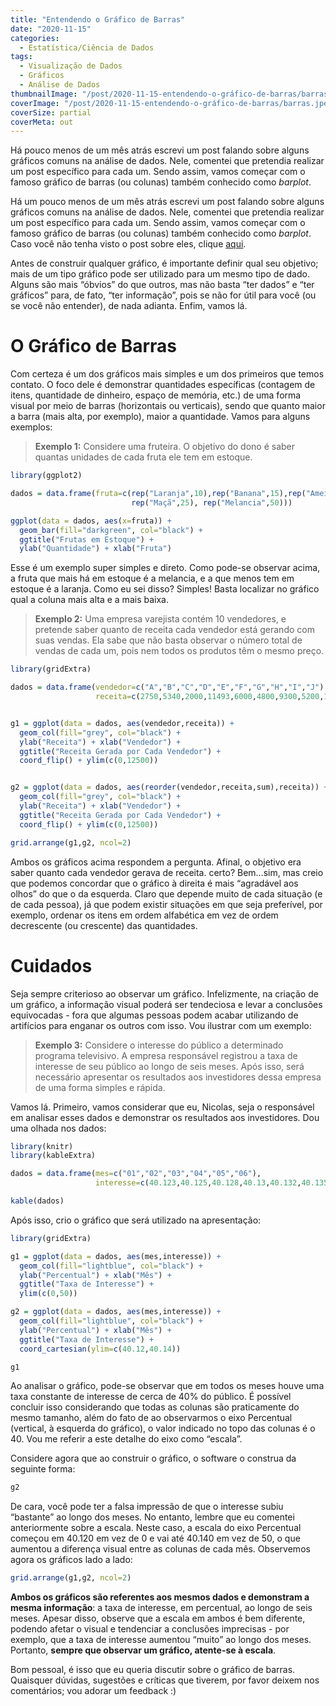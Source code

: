 ```yaml
---
title: "Entendendo o Gráfico de Barras"
date: "2020-11-15"
categories: 
  - Estatística/Ciência de Dados
tags: 
  - Visualização de Dados
  - Gráficos
  - Análise de Dados
thumbnailImage: "/post/2020-11-15-entendendo-o-gráfico-de-barras/barras.jpeg"
coverImage: "/post/2020-11-15-entendendo-o-gráfico-de-barras/barras.jpeg"
coverSize: partial
coverMeta: out
---
```


Há pouco menos de um mês atrás escrevi um post falando sobre alguns gráficos comuns na análise de dados. Nele, comentei que pretendia realizar um post específico para cada um. Sendo assim, vamos começar com o famoso gráfico de barras (ou colunas) também conhecido como *barplot*.

<!--more-->

Há um pouco menos de um mês atrás escrevi um post falando sobre alguns gráficos comuns na análise de dados. Nele, comentei que pretendia realizar um post específico para cada um. Sendo assim, vamos começar com o famoso gráfico de barras (ou colunas) também conhecido como *barplot*. Caso você não tenha visto o post sobre eles, clique [aqui](https://nmhahn.netlify.app/2020/10/22/gr%C3%A1ficos-comuns-na-an%C3%A1lise-de-dados/).

Antes de construir qualquer gráfico, é importante definir qual seu objetivo; mais de um tipo gráfico pode ser utilizado para um mesmo tipo de dado. Alguns são mais "óbvios" do que outros, mas não basta "ter dados" e "ter gráficos" para, de fato, "ter informação", pois se não for útil para você (ou se você não entender), de nada adianta. Enfim, vamos lá.

# O Gráfico de Barras

Com certeza é um dos gráficos mais simples e um dos primeiros que temos contato. O foco dele é demonstrar quantidades específicas (contagem de itens, quantidade de dinheiro, espaço de memória, etc.) de uma forma visual por meio de barras (horizontais ou verticais), sendo que quanto maior a barra (mais alta, por exemplo), maior a quantidade. Vamos para alguns exemplos:

> **Exemplo 1:** Considere uma fruteira. O objetivo do dono é saber quantas unidades de cada fruta ele tem em estoque. 

```r
library(ggplot2)

dados = data.frame(fruta=c(rep("Laranja",10),rep("Banana",15),rep("Ameixa",20),
                           rep("Maçã",25), rep("Melancia",50)))

ggplot(data = dados, aes(x=fruta)) +
  geom_bar(fill="darkgreen", col="black") + 
  ggtitle("Frutas em Estoque") +
  ylab("Quantidade") + xlab("Fruta")
```

Esse é um exemplo super simples e direto. Como pode-se observar acima, a fruta que mais há em estoque é a melancia, e a que menos tem em estoque é a laranja. Como eu sei disso? Simples! Basta localizar no gráfico qual a coluna mais alta e a mais baixa.

> **Exemplo 2:** Uma empresa varejista contém 10 vendedores, e pretende saber quanto de receita cada vendedor está gerando com suas vendas. Ela sabe que não basta observar o número total de vendas de cada um, pois nem todos os produtos têm o mesmo preço.

```r
library(gridExtra)

dados = data.frame(vendedor=c("A","B","C","D","E","F","G","H","I","J"),
                   receita=c(2750,5340,2000,11493,6000,4800,9300,5200,1400,7650))


g1 = ggplot(data = dados, aes(vendedor,receita)) +
  geom_col(fill="grey", col="black") + 
  ylab("Receita") + xlab("Vendedor") +
  ggtitle("Receita Gerada por Cada Vendedor") +
  coord_flip() + ylim(c(0,12500))


g2 = ggplot(data = dados, aes(reorder(vendedor,receita,sum),receita)) +
  geom_col(fill="grey", col="black") + 
  ylab("Receita") + xlab("Vendedor") +
  ggtitle("Receita Gerada por Cada Vendedor") +
  coord_flip() + ylim(c(0,12500))

grid.arrange(g1,g2, ncol=2)

```

Ambos os gráficos acima respondem a pergunta. Afinal, o objetivo era saber quanto cada vendedor gerava de receita. certo? Bem...sim, mas creio que podemos concordar que o gráfico à direita é mais "agradável aos olhos" do que o da esquerda. Claro que depende muito de cada situação (e de cada pessoa), já que podem existir situações em que seja preferível, por exemplo, ordenar os itens em ordem alfabética em vez de ordem decrescente (ou crescente) das quantidades.

# Cuidados

Seja sempre criterioso ao observar um gráfico. Infelizmente, na criação de um gráfico, a informação visual poderá ser tendeciosa e levar a conclusões equivocadas - fora que algumas pessoas podem acabar utilizando de artifícios para enganar os outros com isso. Vou ilustrar com um exemplo:

> **Exemplo 3:** Considere o interesse do público a determinado programa televisivo. A empresa responsável registrou a taxa de interesse de seu público ao longo de seis meses. Após isso, será necessário apresentar os resultados aos investidores dessa empresa de uma forma simples e rápida.

Vamos lá. Primeiro, vamos considerar que eu, Nicolas, seja o responsável em analisar esses dados e demonstrar os resultados aos investidores. Dou uma olhada nos dados:

```r
library(knitr)
library(kableExtra)

dados = data.frame(mes=c("01","02","03","04","05","06"),
                   interesse=c(40.123,40.125,40.128,40.13,40.132,40.135))

kable(dados)
```

Após isso, crio o gráfico que será utilizado na apresentação:


```r
library(gridExtra)

g1 = ggplot(data = dados, aes(mes,interesse)) +
  geom_col(fill="lightblue", col="black") + 
  ylab("Percentual") + xlab("Mês") +
  ggtitle("Taxa de Interesse") +
  ylim(c(0,50))

g2 = ggplot(data = dados, aes(mes,interesse)) +
  geom_col(fill="lightblue", col="black") + 
  ylab("Percentual") + xlab("Mês") +
  ggtitle("Taxa de Interesse") +
  coord_cartesian(ylim=c(40.12,40.14))

g1
```

Ao analisar o gráfico, pode-se observar que em todos os meses houve uma taxa constante de interesse de cerca de 40% do público. É possível concluir isso considerando que todas as colunas são praticamente do mesmo tamanho, além do fato de ao observarmos o eixo Percentual (vertical, à esquerda do gráfico), o valor indicado no topo das colunas é o 40. Vou me referir a este detalhe do eixo como "escala".

Considere agora que ao construir o gráfico, o software o construa da seguinte forma:

```r
g2
```

De cara, você pode ter a falsa impressão de que o interesse subiu "bastante" ao longo dos meses. No entanto, lembre que eu comentei anteriormente sobre a escala. Neste caso, a escala do eixo Percentual começou em 40.120 em vez de 0 e vai até 40.140 em vez de 50, o que aumentou a diferença visual entre as colunas de cada mês. Observemos agora os gráficos lado a lado:

```r
grid.arrange(g1,g2, ncol=2)
```

**Ambos os gráficos são referentes aos mesmos dados e demonstram a mesma informação**: a taxa de interesse, em percentual, ao longo de seis meses. Apesar disso, observe que a escala em ambos é bem diferente, podendo afetar o visual e tendenciar a conclusões imprecisas - por exemplo, que a taxa de interesse aumentou "muito" ao longo dos meses. Portanto, **sempre que observar um gráfico, atente-se à escala**.

Bom pessoal, é isso que eu queria discutir sobre o gráfico de barras. Quaisquer dúvidas, sugestões e críticas que tiverem, por favor deixem nos comentários; vou adorar um feedback :)